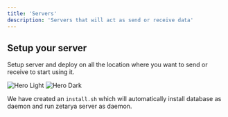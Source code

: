 ```yaml
---
title: 'Servers'
description: 'Servers that will act as send or receive data'
---
```


## Setup your server

Setup server and deploy on all the location where you want to send or receive to start using it.

<img
    className="block dark:hidden"
    src="/images/representation-light.svg"
    alt="Hero Light"
/>
<img
    className="hidden dark:block"
    src="/images/representation-dark.svg"
    alt="Hero Dark"
/>

We have created an `install.sh` which will automatically install database as daemon and run zetarya server as daemon.

